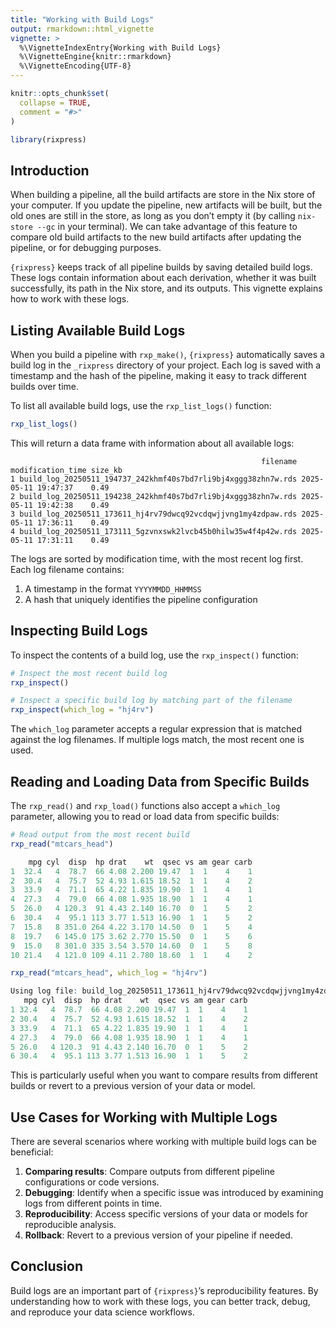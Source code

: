 ```yaml
---
title: "Working with Build Logs"
output: rmarkdown::html_vignette
vignette: >
  %\VignetteIndexEntry{Working with Build Logs}
  %\VignetteEngine{knitr::rmarkdown}
  %\VignetteEncoding{UTF-8}
---
```


```r
knitr::opts_chunk$set(
  collapse = TRUE,
  comment = "#>"
)
```

```r
library(rixpress)
```

## Introduction

When building a pipeline, all the build artifacts are store in the Nix store of
your computer. If you update the pipeline, new artifacts will be built, but the
old ones are still in the store, as long as you don't empty it (by calling
`nix-store --gc` in your terminal). We can take advantage of this feature to
compare old build artifacts to the new build artifacts after updating the
pipeline, or for debugging purposes.

`{rixpress}` keeps track of all pipeline builds by saving detailed build logs.
These logs contain information about each derivation, whether it was built
successfully, its path in the Nix store, and its outputs. This vignette explains
how to work with these logs.

## Listing Available Build Logs

When you build a pipeline with `rxp_make()`, `{rixpress}` automatically saves a
build log in the `_rixpress` directory of your project. Each log is saved with a
timestamp and the hash of the pipeline, making it easy to track different builds
over time.

To list all available build logs, use the `rxp_list_logs()` function:

```r
rxp_list_logs()
```

This will return a data frame with information about all available logs:

```
                                                        filename   modification_time size_kb
1 build_log_20250511_194737_242khmf40s7bd7rli9bj4xggg38zhn7w.rds 2025-05-11 19:47:37    0.49
2 build_log_20250511_194238_242khmf40s7bd7rli9bj4xggg38zhn7w.rds 2025-05-11 19:42:38    0.49
3 build_log_20250511_173611_hj4rv79dwcq92vcdqwjjvng1my4zdpaw.rds 2025-05-11 17:36:11    0.49
4 build_log_20250511_173111_5gzvnxswk2lvcb45b0hilw35w4f4p42w.rds 2025-05-11 17:31:11    0.49
```

The logs are sorted by modification time, with the most recent log first. Each
log filename contains:

1. A timestamp in the format `YYYYMMDD_HHMMSS`
2. A hash that uniquely identifies the pipeline configuration

## Inspecting Build Logs

To inspect the contents of a build log, use the `rxp_inspect()` function:

```r
# Inspect the most recent build log
rxp_inspect()

# Inspect a specific build log by matching part of the filename
rxp_inspect(which_log = "hj4rv")
```

The `which_log` parameter accepts a regular expression that is matched against
the log filenames. If multiple logs match, the most recent one is used.

## Reading and Loading Data from Specific Builds

The `rxp_read()` and `rxp_load()` functions also accept a `which_log` parameter, allowing you to read or load data from specific builds:

```r
# Read output from the most recent build
rxp_read("mtcars_head")
```

```r
    mpg cyl  disp  hp drat    wt  qsec vs am gear carb
1  32.4   4  78.7  66 4.08 2.200 19.47  1  1    4    1
2  30.4   4  75.7  52 4.93 1.615 18.52  1  1    4    2
3  33.9   4  71.1  65 4.22 1.835 19.90  1  1    4    1
4  27.3   4  79.0  66 4.08 1.935 18.90  1  1    4    1
5  26.0   4 120.3  91 4.43 2.140 16.70  0  1    5    2
6  30.4   4  95.1 113 3.77 1.513 16.90  1  1    5    2
7  15.8   8 351.0 264 4.22 3.170 14.50  0  1    5    4
8  19.7   6 145.0 175 3.62 2.770 15.50  0  1    5    6
9  15.0   8 301.0 335 3.54 3.570 14.60  0  1    5    8
10 21.4   4 121.0 109 4.11 2.780 18.60  1  1    4    2
```

```r
rxp_read("mtcars_head", which_log = "hj4rv")
```

```r
Using log file: build_log_20250511_173611_hj4rv79dwcq92vcdqwjjvng1my4zdpaw.rds
   mpg cyl  disp  hp drat    wt  qsec vs am gear carb
1 32.4   4  78.7  66 4.08 2.200 19.47  1  1    4    1
2 30.4   4  75.7  52 4.93 1.615 18.52  1  1    4    2
3 33.9   4  71.1  65 4.22 1.835 19.90  1  1    4    1
4 27.3   4  79.0  66 4.08 1.935 18.90  1  1    4    1
5 26.0   4 120.3  91 4.43 2.140 16.70  0  1    5    2
6 30.4   4  95.1 113 3.77 1.513 16.90  1  1    5    2
```

This is particularly useful when you want to compare results from different
builds or revert to a previous version of your data or model.

## Use Cases for Working with Multiple Logs

There are several scenarios where working with multiple build logs can be
beneficial:

1. **Comparing results**: Compare outputs from different pipeline configurations or code versions.
2. **Debugging**: Identify when a specific issue was introduced by examining logs from different points in time.
3. **Reproducibility**: Access specific versions of your data or models for reproducible analysis.
4. **Rollback**: Revert to a previous version of your pipeline if needed.


## Conclusion

Build logs are an important part of `{rixpress}`'s reproducibility features. By
understanding how to work with these logs, you can better track, debug, and
reproduce your data science workflows.
